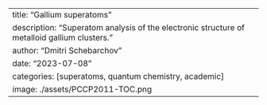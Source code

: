 ---
title: "Gallium superatoms"
description: "Superatom analysis of the electronic structure of metalloid gallium clusters."
author: "Dmitri Schebarchov"
date: "2023-07-08"
categories: [superatoms, quantum chemistry, academic]
image: ./assets/PCCP2011-TOC.png
---